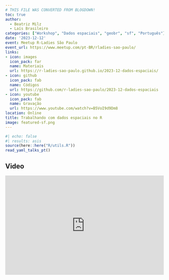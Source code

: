 ```yaml
---
# THIS FILE WAS CONVERTED FROM BLOGDOWN!
toc: true
author: 
  - Beatriz Milz
  - Laís Brasileiro
categories: ["Workshop", "Dados espaciais", "geobr", "sf", "Português"]
date: '2023-12-12'
event: Meetup R-Ladies São Paulo
event_url: https://www.meetup.com/pt-BR/rladies-sao-paulo/
links:
- icon: images
  icon_pack: far
  name: Materiais
  url: https://r-ladies-sao-paulo.github.io/2023-12-dados-espaciais/
- icon: github
  icon_pack: fab
  name: Códigos
  url: https://github.com/r-ladies-sao-paulo/2023-12-dados-espaciais
- icon: youtube
  icon_pack: fab
  name: Gravação
  url: https://www.youtube.com/watch?v=B5VoI9d9Dm8
location: Online
title: Trabalhando com dados espaciais no R
image: featured-sf.png
---
```


```r
#| echo: false
#| results: asis
source(here::here("R/utils.R"))
read_yaml_talks_pt()
```

## Video

<center>

<iframe width="100%" height="315" src="https://www.youtube.com/embed/B5VoI9d9Dm8?si=nyJFV9CCd9MDPCj1&amp;start=1" title="YouTube video player" frameborder="0" allow="accelerometer; autoplay; clipboard-write; encrypted-media; gyroscope; picture-in-picture; web-share" allowfullscreen>

</iframe>

</center>
